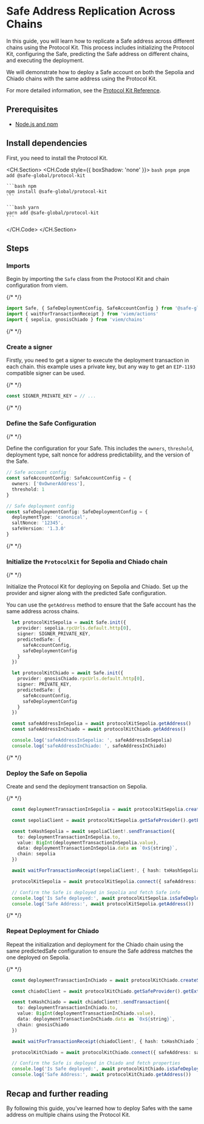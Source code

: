 
# Safe Address Replication Across Chains

In this guide, you will learn how to replicate a Safe address across different chains using the Protocol Kit. This process includes initializing the Protocol Kit, configuring the Safe, predicting the Safe address on different chains, and executing the deployment.

We will demonstrate how to deploy a Safe account on both the Sepolia and Chiado chains with the same address using the Protocol Kit.

For more detailed information, see the [Protocol Kit Reference](../../../protocol-kit/reference/safe.mdx).

## Prerequisites

- [Node.js and npm](https://docs.npmjs.com/downloading-and-installing-node-js-and-npm)

## Install dependencies

First, you need to install the Protocol Kit.

<CH.Section>
  <CH.Code style={{ boxShadow: 'none' }}>
    ```bash pnpm
    pnpm add @safe-global/protocol-kit
    ```

    ```bash npm
    npm install @safe-global/protocol-kit
    ```

    ```bash yarn
    yarn add @safe-global/protocol-kit
    ```
  </CH.Code>
</CH.Section>

## Steps

<Steps>

### Imports

Begin by importing the `Safe` class from the Protocol Kit and chain configuration from viem.

{/* <!-- vale off --> */}

```typescript
import Safe, { SafeDeploymentConfig, SafeAccountConfig } from '@safe-global/protocol-kit'
import { waitForTransactionReceipt } from 'viem/actions'
import { sepolia, gnosisChiado } from 'viem/chains'
```

{/* <!-- vale on --> */}

### Create a signer

Firstly, you need to get a signer to execute the deployment transaction in each chain. this example uses a private key, but any way to get an `EIP-1193` compatible signer can be used.

{/* <!-- vale off --> */}

```typescript
const SIGNER_PRIVATE_KEY = // ...
```

{/* <!-- vale on --> */}

### Define the Safe Configuration

{/* <!-- vale off --> */}

Define the configuration for your Safe. This includes the `owners`, `threshold`, deployment type, salt nonce for address predictability, and the version of the Safe.

```typescript
// Safe account config
const safeAccountConfig: SafeAccountConfig = {
  owners: ['0xOwnerAddress'],
  threshold: 1
}

// Safe deployment config
const safeDeploymentConfig: SafeDeploymentConfig = {
  deploymentType: 'canonical',
  saltNonce: '12345',
  safeVersion: '1.3.0'
}
```

{/* <!-- vale on --> */}

### Initialize the `ProtocolKit` for Sepolia and Chiado chain

{/* <!-- vale off --> */}


Initialize the Protocol Kit for deploying on Sepolia and Chiado. Set up the provider and signer along with the predicted Safe configuration.

You can use the `getAddress` method to ensure that the Safe account has the same address across chains.

```typescript
  let protocolKitSepolia = await Safe.init({
    provider: sepolia.rpcUrls.default.http[0],
    signer: SIGNER_PRIVATE_KEY,
    predictedSafe: {
      safeAccountConfig,
      safeDeploymentConfig
    }
  })

  let protocolKitChiado = await Safe.init({
    provider: gnosisChiado.rpcUrls.default.http[0],
    signer: PRIVATE_KEY,
    predictedSafe: {
      safeAccountConfig,
      safeDeploymentConfig
    }
  })

  const safeAddressInSepolia = await protocolKitSepolia.getAddress()
  const safeAddressInChiado = await protocolKitChiado.getAddress()

  console.log('safeAddressInSepolia: ', safeAddressInSepolia)
  console.log('safeAddressInChiado: ', safeAddressInChiado)
```

{/* <!-- vale on --> */}

### Deploy the Safe on Sepolia

Create and send the deployment transaction on Sepolia.

{/* <!-- vale off --> */}

```typescript
  const deploymentTransactionInSepolia = await protocolKitSepolia.createSafeDeploymentTransaction()

  const sepoliaClient = await protocolKitSepolia.getSafeProvider().getExternalSigner()

  const txHashSepolia = await sepoliaClient!.sendTransaction({
    to: deploymentTransactionInSepolia.to,
    value: BigInt(deploymentTransactionInSepolia.value),
    data: deploymentTransactionInSepolia.data as `0x${string}`,
    chain: sepolia
  })

  await waitForTransactionReceipt(sepoliaClient!, { hash: txHashSepolia })

  protocolKitSepolia = await protocolKitSepolia.connect({ safeAddress: safeAddressInSepolia })

  // Confirm the Safe is deployed in Sepolia and fetch Safe info
  console.log('Is Safe deployed:', await protocolKitSepolia.isSafeDeployed())
  console.log('Safe Address:', await protocolKitSepolia.getAddress())
```

{/* <!-- vale on --> */}

### Repeat Deployment for Chiado

Repeat the initialization and deployment for the Chiado chain using the same predictedSafe configuration to ensure the Safe address matches the one deployed on Sepolia.

{/* <!-- vale off --> */}

```typescript
  const deploymentTransactionInChiado = await protocolKitChiado.createSafeDeploymentTransaction()

  const chiadoClient = await protocolKitChiado.getSafeProvider().getExternalSigner()

  const txHashChiado = await chiadoClient!.sendTransaction({
    to: deploymentTransactionInChiado.to,
    value: BigInt(deploymentTransactionInChiado.value),
    data: deploymentTransactionInChiado.data as `0x${string}`,
    chain: gnosisChiado
  })

  await waitForTransactionReceipt(chiadoClient!, { hash: txHashChiado })

  protocolKitChiado = await protocolKitChiado.connect({ safeAddress: safeAddressInChiado })

  // Confirm the Safe is deployed in Chiado and fetch properties
  console.log('Is Safe deployed:', await protocolKitChiado.isSafeDeployed())
  console.log('Safe Address:', await protocolKitChiado.getAddress())
```

</Steps>

## Recap and further reading

By following this guide, you've learned how to deploy Safes with the same address on multiple chains using the Protocol Kit.

